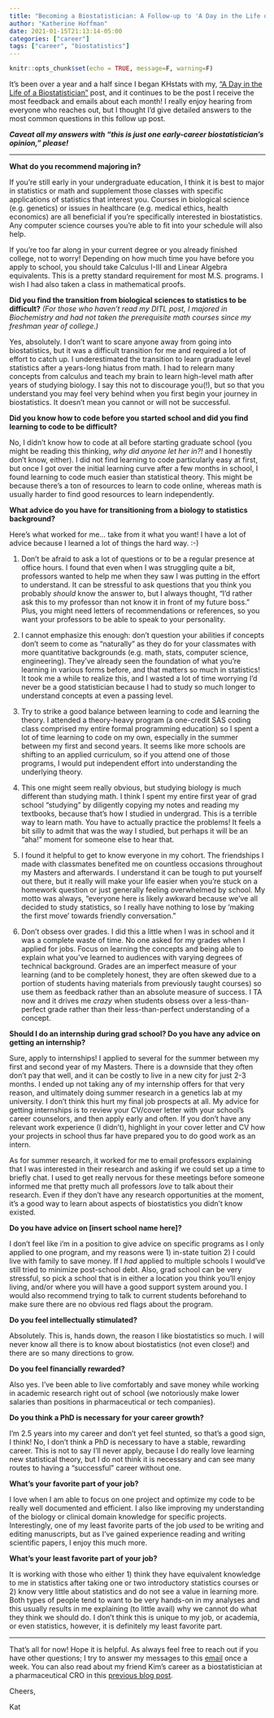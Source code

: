 ```yaml
---
title: "Becoming a Biostatistician: A Follow-up to 'A Day in the Life of a Biostatistician'"
author: "Katherine Hoffman"
date: 2021-01-15T21:13:14-05:00
categories: ["career"]
tags: ["career", "biostatistics"]
---
```


```r
knitr::opts_chunk$set(echo = TRUE, message=F, warning=F)
```

It's been over a year and a half since I began KHstats with my, [“A Day in the Life of a Biostatistician”](https://www.khstats.com/blog/ditl-biostats/) post, and it continues to be the post I receive the most feedback and emails about each month! I really enjoy hearing from everyone who reaches out, but I thought I’d give detailed answers to the most common questions in this follow up post.

***Caveat all my answers with "this is just one early-career biostatistician's opinion," please!***

***

**What do you recommend majoring in?**

If you’re still early in your undergraduate education, I think it is best to major in statistics or math and supplement those classes with specific applications of statistics that interest you. Courses in biological science (e.g. genetics) or issues in healthcare (e.g. medical ethics, health economics) are all beneficial if you’re specifically interested in biostatistics. Any computer science courses you’re able to fit into your schedule will also help.

If you’re too far along in your current degree or you already finished college, not to worry! Depending on how much time you have before you apply to school, you should take Calculus I-III and Linear Algebra equivalents. This is a pretty standard requirement for most M.S. programs. I wish I had also taken a class in mathematical proofs. 

**Did you find the transition from biological sciences to statistics to be difficult?** *(For those who haven’t read my DITL post, I majored in Biochemistry and had not taken the prerequisite math courses since my freshman year of college.)*

Yes, absolutely. I don’t want to scare anyone away from going into biostatistics, but it was a difficult transition for me and required a lot of effort to catch up. I underestimated the transition to learn graduate level statistics after a years-long hiatus from math. I had to relearn many concepts from calculus and teach my brain to learn high-level math after years of studying biology. I say this not to discourage you(!), but so that you understand you may feel very behind when you first begin your journey in biostatistics. It doesn’t mean you cannot or will not be successful.

**Did you know how to code before you started school and did you find learning to code to be difficult?**

No, I didn’t know how to code at all before starting graduate school (you might be reading this thinking, *why did anyone let her in?!* and I honestly don’t know, either). I did not find learning to code particularly easy at first, but once I got over the initial learning curve after a few months in school, I found learning to code much easier than statistical theory. This might be because there’s a ton of resources to learn to code online, whereas math is usually harder to find good resources to learn independently.

**What advice do you have for transitioning from a biology to statistics background?**

Here's what worked for me… take from it what you want! I have a lot of advice because I learned a lot of things the hard way. :-)

1. Don’t be afraid to ask a lot of questions or to be a regular presence at office hours. I found that even when I was struggling quite a bit, professors wanted to help me when they saw I was putting in the effort to understand. It can be stressful to ask questions that you think you probably *should* know the answer to, but I always thought, “I’d rather ask this to my professor than not know it in front of my future boss.” Plus, you might need letters of recommendations or references, so you want your professors to be able to speak to your personality.

2. I cannot emphasize this enough: don’t question your abilities if concepts don’t seem to come as “naturally” as they do for your classmates with more quantitative backgrounds (e.g. math, stats, computer science, engineering). They’ve already seen the foundation of what you’re learning in various forms before, and that matters so much in statistics! It took me a while to realize this, and I wasted a lot of time worrying I’d never be a good statistician because I had to study so much longer to understand concepts at even a passing level.

3. Try to strike a good balance between learning to code and learning the theory. I attended a theory-heavy program (a one-credit SAS coding class comprised my entire formal programming education) so I spent a lot of time learning to code on my own, especially in the summer between my first and second years. It seems like more schools are shifting to an applied curriculum, so if you attend one of those programs, I would put independent effort into understanding the underlying theory.

4. This one might seem really obvious, but studying biology is much different than studying math. I think I spent my entire first year of grad school “studying” by diligently copying my notes and reading my textbooks, because that’s how I studied in undergrad. This is a terrible way to learn math. You have to actually practice the problems! It feels a bit silly to admit that was the way I studied, but perhaps it will be an "aha!" moment for someone else to hear that.

5. I found it helpful to get to know everyone in my cohort. The friendships I made with classmates benefited me on countless occasions throughout my Masters and afterwards. I understand it can be tough to put yourself out there, but it really will make your life easier when you’re stuck on a homework question or just generally feeling overwhelmed by school. My motto was always, “everyone here is likely awkward because we’ve all decided to study statistics, so I really have nothing to lose by 'making the first move' towards friendly conversation.”

6. Don’t obsess over grades. I did this a little when I was in school and it was a complete waste of time. No one asked for my grades when I applied for jobs. Focus on learning the concepts and being able to explain what you’ve learned to audiences with varying degrees of technical background. Grades are an imperfect measure of your learning (and to be completely honest, they are often skewed due to a portion of students having materials from previously taught courses) so use them as feedback rather than an absolute measure of success. I TA now and it drives me *crazy* when students obsess over a less-than-perfect grade rather than their less-than-perfect understanding of a concept.

**Should I do an internship during grad school? Do you have any advice on getting an internship?**

Sure, apply to internships! I applied to several for the summer between my first and second year of my Masters. There is a downside that they often don’t pay that well, and it can be costly to live in a new city for just 2-3 months. I ended up not taking any of my internship offers for that very reason, and ultimately doing summer research in a genetics lab at my university. I don’t think this hurt my final job prospects at all. My advice for getting internships is to review your CV/cover letter with your school’s career counselors, and then apply early and often. If you don’t have any relevant work experience (I didn’t), highlight in your cover letter and CV how your projects in school thus far have prepared you to do good work as an intern.

As for summer research, it worked for me to email professors explaining that I was interested in their research and asking if we could set up a time to briefly chat. I used to get really nervous for these meetings before someone informed me that pretty much all professors *love* to talk about their research. Even if they don’t have any research opportunities at the moment, it’s a good way to learn about aspects of biostatistics you didn’t know existed.

**Do you have advice on [insert school name here]?**

I don’t feel like i’m in a position to give advice on specific programs as I only applied to one program, and my reasons were 1) in-state tuition 2) I could live with family to save money. If I *had* applied to multiple schools I would’ve still tried to minimize post-school debt. Also, grad school can be very stressful, so pick a school that is in either a location you think you’ll enjoy living, and/or where you will have a good support system around you. I would also recommend trying to talk to current students beforehand to make sure there are no obvious red flags about the program. 

**Do you feel intellectually stimulated?**

Absolutely. This is, hands down, the reason I like biostatistics so much. I will never know all there is to know about biostatistics (not even close!) and there are so many directions to grow.

**Do you feel financially rewarded?**

 Also yes. I’ve been able to live comfortably and save money while working in academic research right out of school (we notoriously make lower salaries than positions in pharmaceutical or tech companies).

**Do you think a PhD is necessary for your career growth?**

 I’m 2.5 years into my career and don’t yet feel stunted, so that’s a good sign, I think! No, I don’t think a PhD is necessary to have a stable, rewarding career. This is not to say I’ll never apply, because I do really love learning new statistical theory, but I do not think it is necessary and can see many routes to having a “successful” career without one. 

**What’s your favorite part of your job? **

I love when I am able to focus on one project and optimize my code to be really well documented and efficient. I also like improving my understanding of the biology or clinical domain knowledge for specific projects. Interestingly, one of my least favorite parts of the job *used* to be writing and editing manuscripts, but as I’ve gained experience reading and writing scientific papers, I enjoy this much more.

**What’s your least favorite part of your job? **

It is working with those who either 1) think they have equivalent knowledge to me in statistics after taking one or two introductory statistics courses or 2) know very little about statistics and do not see a value in learning more. Both types of people tend to want to be very hands-on in my analyses and this usually results in me explaining (to little avail) why we cannot do what they think we should do. I don’t think this is unique to my job, or academia, or even statistics, however, it is definitely my least favorite part.

***

That’s all for now! Hope it is helpful. As always feel free to reach out if you have other questions; I try to answer my messages to this [email](mailto:kathoffman.stats@gmail.com) once a week. You can also read about my friend Kim’s career as a biostatistician at a pharmaceutical CRO in this [previous blog post](https://www.khstats.com/blog/ditl/pharma-cro/).

Cheers,

Kat
